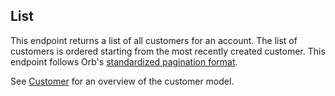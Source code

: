 ## List

This endpoint returns a list of all customers for an account.
The list of customers is ordered starting from the most recently created customer.
This endpoint follows Orb's [standardized pagination format](../reference/pagination).

See [Customer](../guides/concepts#customer) for an overview of the customer model.
